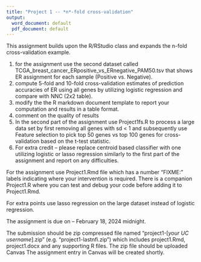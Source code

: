 ```yaml
---
title: "Project 1 -- *n*-fold cross-validation"
output:
  word_document: default
  pdf_document: default
---
```


This assignment builds upon the R/RStudio class and expands the n-fold cross-validation example.

1.	for the assignment use the second dataset called TCGA_breast_cancer_ERpositive_vs_ERnegative_PAM50.tsv that shows ER assignment for each sample (Positive vs. Negative).
2.	compute 5-fold and 10-fold cross-validation estimates of prediction accuracies of ER using all genes by utilizing logistic regression and compare with NNC (2x2 table).
3.	modify the the R markdown document template to report your computation and results in a table format.
4.	comment on the quality of results
5.	In the second part of the assignment use Project1fs.R to process a large data set by first removing all genes with sd < 1 and subsequently use Feature selection to pick top 50 genes vs top 100 genes for cross-validation based on the t-test statistic.
6.	For extra credit – please replace centroid based classifier with one utilizing logistic or lasso regression similarly to the first part of the assignment and report on any difficulties.

For the assignment use Project1.Rmd file which has a number “FIXME:” labels indicating where your intervention is required. There is a companion Project1.R where you can test and debug your code before adding it to Project1.Rmd.

For extra points use lasso regression on the large dataset instead of logistic regression.

The assignment is due on -- February 18, 2024 midnight.

The submission should be zip compressed file named "project1-[*your UC username*].zip" (e.g. "project1-lastnfi.zip") which includes project1.Rmd, project1.docx and any supporting R files. The zip file should be uploaded Canvas The assignment entry in Canvas will be created shortly.
